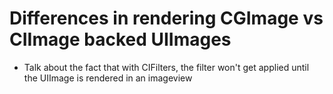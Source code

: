 # Differences in rendering CGImage vs CIImage backed UIImages

- Talk about the fact that with CIFilters, the filter won't get applied until the UIImage is rendered in an imageview
